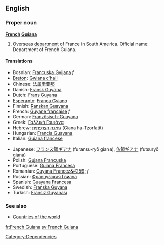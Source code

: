 ==English==
===Proper noun===
{{wikipedia}}
'''[[French]] [[Guiana]]'''
# Overseas [[department]] of France in South America. Official name: Department of French Guiana.

====Translations====
{{top}}
*Bosnian: [[Francuska Gvijana]] ''f''
*[[Breton]]: [[Gwiana c'hall]]
*Chinese: [[法属圭亚那]]
*Danish: [[Fransk Guyana]]
*Dutch: [[Frans Guyana]]
*[[Esperanto]]: [[Franca Gviano]]
*Finnish: [[Ranskan Guayana]]
*French: [[Guyane française]]  ''f''
*German: [[Französisch-Guayana]]
*Greek: [[Γαλλική Γουιάνα]]
*Hebrew: [[גיאנה הצרפתית]] (Giana ha-Tzorfatit)
*Hungarian: [[Francia Guayana]]
*Italian: [[Guiana francese]]
{{mid}}
*Japanese: [[フランス領ギアナ]] (furansu-ryō giana), [[仏領ギアナ]] (futsuryō giana)
*Polish: [[Gujana Francuska]]
*Portuguese: [[Guiana Francesa]]
*Romanian: [[Guyana Francez&#259;]] ''f''
*Russian: [[Французская Гвиана]]
*Spanish: [[Guayana Francesa]]
*Swedish: [[Franska Guyana]]
*Turkish: [[Fransız Guyanası]]
{{bottom}}

===See also===
*[[Countries of the world]]

[[Category:Dependencies]]

[[fr:French Guiana]]
[[sv:French Guiana]]